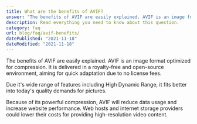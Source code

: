 ```yaml
---
title: What are the benefits of AVIF?
answer: "The benefits of AVIF are easily explained. AVIF is an image format optimized for compression. It is delivered in a royalty-free and open-source environment, aiming for quick adaptation due to no license fees. Due it's wide range of features including High Dynamic Range, it fits better into today's quality demands for pictures. Because of its powerful compression, AVIF will reduce data usage and increase website performance. Web hosts and internet storage providers could lower their costs for providing high-resolution video content."
description: Read everything you need to know about this question.
category: faq
url: blog/faq/avif-benefits/
datePublished: "2021-11-18"
dateModified: "2021-11-18"
---
```


The benefits of AVIF are easily explained. AVIF is an image format optimized for compression. It is delivered in a royalty-free and open-source environment, aiming for quick adaptation due to no license fees.

Due it's wide range of features including High Dynamic Range, it fits better into today's quality demands for pictures.

Because of its powerful compression, AVIF will reduce data usage and increase website performance. Web hosts and internet storage providers could lower their costs for providing high-resolution video content.
